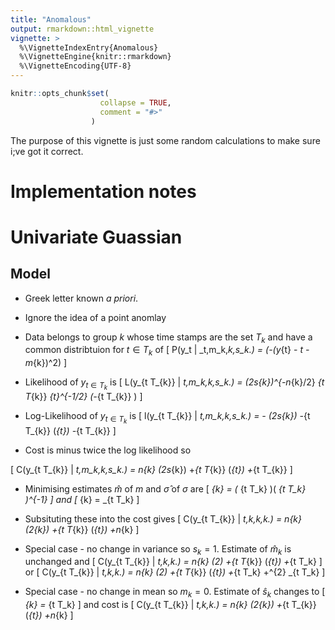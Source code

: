 ```yaml
---
title: "Anomalous"
output: rmarkdown::html_vignette
vignette: >
  %\VignetteIndexEntry{Anomalous}
  %\VignetteEngine{knitr::rmarkdown}
  %\VignetteEncoding{UTF-8}
---
```


```r
knitr::opts_chunk$set(
                    collapse = TRUE,
                    comment = "#>"
                  )
```

The purpose of this vignette is just some random calculations to make sure i;ve got it correct.

# Implementation notes

# Univariate Guassian

## Model

- Greek letter known *a priori*.
- Ignore the idea of a point anomlay
- Data belongs to group $k$ whose time stamps are the set $T_{k}$ and have a common distribtuion for $t \in T_{k}$ of
\[
P\left(y_t \left| \mu_t,m_k,\sigma_k,s_k\right.\right) = \frac{1}{\sqrt{2\pi\sigma_{t}s_{k}}}\exp\left(-\frac{1}{2\sigma_{t}s_{k}}\left(y_{t} - \mu_t - m_{k}\right)^2\right)
\]

- Likelihood of $y_{t \in T_{k}}$ is
\[
L\left(y_{t \in T_{k}} \left| \mu_t,m_k,\sigma_k,s_k\right.\right) = 
\left(2\pi s_{k}\right)^{-n_{k}/2} 
\prod\limits_{t \in T_{k}} \sigma_{t}^{-1/2}
\exp\left(-\frac{1}{2s_{k}}\sum\limits_{t \in T_{k}} \frac{\left(y_{t} - \mu_t - m_{k}\right)^2}{\sigma_{t}}\right)
\]

- Log-Likelihood of $y_{t \in T_{k}}$ is
\[
l\left(y_{t \in T_{k}} \left| \mu_t,m_k,\sigma_k,s_k\right.\right) = 
-\frac{n_{k}}{2} \log\left(2\pi s_{k}\right)
-\frac{1}{2}\sum\limits_{t \in T_{k}} \log\left(\sigma_{t}\right)
-\frac{1}{2s_{k}}\sum\limits_{t \in T_{k}} \frac{\left(y_{t} - \mu_t - m_{k}\right)^2}{\sigma_{t}}
\]

- Cost is minus twice the log likelihood so

\[
C\left(y_{t \in T_{k}} \left| \mu_t,m_k,\sigma_k,s_k\right.\right) = 
n_{k} \log\left(2\pi s_{k}\right)
+\sum\limits_{t \in T_{k}} \log\left(\sigma_{t}\right)
+\frac{1}{s_{k}}\sum\limits_{t \in T_{k}} \frac{\left(y_{t} - \mu_t - m_{k}\right)^2}{\sigma_{t}}
\]

- Minimising estimates $\hat{m}$ of $m$ and $\hat{\sigma}$ of $\sigma$ are
\[
\hat{m}_{k} = \left( \sum\limits_{t \in T_k} \frac{y_t-\mu_t}{\sigma_t} \right)\left(  \sum\limits_{t \in T_k} \frac{1}{\sigma_t}\right)^{-1}
\]
and
\[
\hat{s}_{k} = \frac{1}{n_{k}} \sum\limits_{t \in T_k} \frac{ \left(y_t-\mu_t - \hat{m}_{k}\right)^2}{\sigma_t}
\]

- Subsituting these into the cost gives
\[
C\left(y_{t \in T_{k}} \left| \mu_t,\hat{m}_k,\sigma_k,\hat{s}_k\right.\right) = 
n_{k} \log\left(2\pi \hat{s}_{k}\right)
+\sum\limits_{t \in T_{k}} \log\left(\sigma_{t}\right)
+n_{k}
\]

- Special case - no change in variance so $s_{k}=1$. Estimate of $\hat{m}_{k}$ is unchanged and
\[
C\left(y_{t \in T_{k}} \left| \mu_t,\hat{m}_k,\sigma_k\right.\right) = 
n_{k} \log\left(2\pi\right)
+\sum\limits_{t \in T_{k}} \log\left(\sigma_{t}\right)
+\sum\limits_{t \in T_k} \frac{ \left(y_t-\mu_t - \hat{m}_{k}\right)^2}{\sigma_t}
\]
or
\[
C\left(y_{t \in T_{k}} \left| \mu_t,\hat{m}_k,\sigma_k\right.\right) = 
n_{k} \log\left(2\pi\right)
+\sum\limits_{t \in T_{k}} \log\left(\sigma_{t}\right)
+\sum\limits_{t \in T_k} \frac{ \left(y_t-\mu_t\right)^2}{\sigma_t}
+\hat{m}^{2} \sum\limits_{t \in T_k} \frac{ 1}{\sigma_t}
\]

- Special case - no change in mean so $m_{k}=0$. Estimate of $\hat{s}_{k}$ changes to
\[
\hat{s}_{k} = \frac{1}{n_{k}} \sum\limits_{t \in T_k} \frac{ \left(y_t-\mu_t\right)^2}{\sigma_t}
\]
and cost is
\[
C\left(y_{t \in T_{k}} \left| \mu_t,\sigma_k,\hat{s}_k\right.\right) = 
n_{k} \log\left(2\pi \hat{s}_{k}\right)
+\sum\limits_{t \in T_{k}} \log\left(\sigma_{t}\right)
+n_{k}
\]

